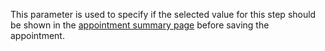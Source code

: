 This parameter is used to specify if the selected value for this step should be shown in the [appointment summary page](#section/Summary-View) before saving the appointment.